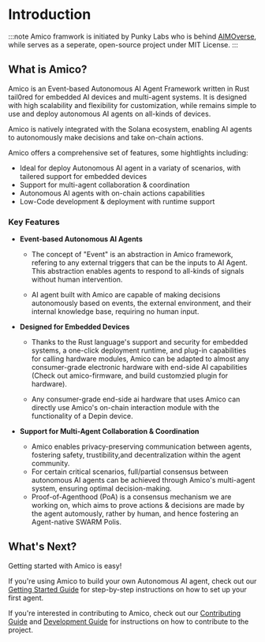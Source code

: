 # Introduction

:::note 
Amico framwork is initiated by Punky Labs who is behind [AIMOverse](https://aimoverse.xyz), while serves as a seperate, open-source project under MIT License.
:::

## What is Amico?

Amico is an Event-based Autonomous AI Agent Framework written in Rust tail0red for embedded AI devices and multi-agent systems. It is designed with high scalability and flexibility for customization, while remains simple to use and deploy autonomous AI agents on all-kinds of devices.

Amico is natively integrated with the Solana ecosystem, enabling AI agents to autonomously make decisions and take on-chain actions.

Amico offers a comprehensive set of features, some hightlights including:

- Ideal for deploy Autonomous AI agent in a variaty of scenarios, with tailered support for embedded devices
- Support for multi-agent collaboration & coordination
- Autonomous AI agents with on-chain actions capabilities
- Low-Code development & deployment with runtime support

### Key Features

- **Event-based Autonomous AI Agents**

  - The concept of "Event" is an abstraction in Amico framework, refering to any external triggers that can be the inputs to AI Agent. This abstraction enables agents to respond to all-kinds of signals without human intervention.

  - AI agent built with Amico are capable of making decisions autonomously based on events, the external environment, and their internal knowledge base, requiring no human input.

- **Designed for Embedded Devices**

  - Thanks to the Rust language's support and security for embedded systems, a one-click deployment runtime, and plug-in capabilities for calling hardware modules, Amico can be adapted to almost any consumer-grade electronic hardware with end-side AI capabilities (Check out amico-firmware, and build customzied plugin for hardware).

  - Any consumer-grade end-side ai hardware that uses Amico can directly use Amico's on-chain interaction module with the functionality of a Depin device.

- **Support for Multi-Agent Collaboration & Coordination**

  - Amico enables privacy-preserving communication between agents, fostering safety, trustibility,and decentralization within the agent community.
  - For certain critical scenarios, full/partial consensus between autonomous AI agents can be achieved through Amico's multi-agent system, ensuring optimal decision-making.
  - Proof-of-Agenthood (PoA) is a consensus mechanism we are working on, which aims to prove actions & decisions are made by the agent automously, rather by human, and hence fostering an Agent-native SWARM Polis.



## What's Next?

Getting started with Amico is easy!

If you're using Amico to build your own Autonomous AI agent, check out our [Getting Started Guide](/docs/getting-started/run) for step-by-step instructions on how to set up your first agent.

If you're interested in contributing to Amico, check out our [Contributing Guide](/docs/contributing) and [Development Guide](/docs/getting-started/development) for instructions on how to contribute to the project.
